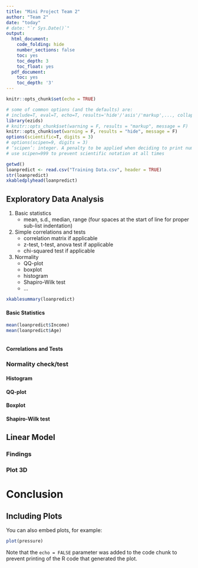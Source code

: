 ```yaml
---
title: "Mini Project Team 2"
author: "Team 2"
date: "today"
# date: "`r Sys.Date()`"
output:
  html_document:
    code_folding: hide
    number_sections: false
    toc: yes
    toc_depth: 3
    toc_float: yes
  pdf_document:
    toc: yes
    toc_depth: '3'
---
```


```r
knitr::opts_chunk$set(echo = TRUE)
```

```r
# some of common options (and the defaults) are: 
# include=T, eval=T, echo=T, results='hide'/'asis'/'markup',..., collapse=F, warning=T, message=T, error=T, cache=T, fig.width=6, fig.height=4, fig.dim=c(6,4) #inches, fig.align='left'/'center','right', 
library(ezids)
# knitr::opts_chunk$set(warning = F, results = "markup", message = F)
knitr::opts_chunk$set(warning = F, results = "hide", message = F)
options(scientific=T, digits = 3) 
# options(scipen=9, digits = 3) 
# ‘scipen’: integer. A penalty to be applied when deciding to print numeric values in fixed or exponential notation.  Positive values bias towards fixed and negative towards scientific notation: fixed notation will be preferred unless it is more than ‘scipen’ digits wider.
# use scipen=999 to prevent scientific notation at all times
```

```r
getwd()
loanpredict <- read.csv("Training Data.csv", header = TRUE)
str(loanpredict)
xkabledplyhead(loanpredict)
```
## Exploratory Data Analysis 

1. Basic statistics
    + mean, s.d., median, range (four spaces at the start of line for proper sub-list indentation)
1. Simple correlations and tests
    + correlation matrix if applicable
    + z-test, t-test, anova test if applicable
    + chi-squared test if applicable
1. Normality
    + QQ-plot
    + boxplot
    + histogram 
    + Shapiro-Wilk test
    + ...
    
```r
xkablesummary(loanpredict)
```
#### Basic Statistics
```r
mean(loanpredict$Income)
mean(loanpredict$Age)
```


```r
```
#### Correlations and Tests

### Normality check/test

#### Histogram

#### QQ-plot

#### Boxplot

#### Shapiro-Wilk test

## Linear Model

### Findings

### Plot 3D

# Conclusion


## Including Plots

You can also embed plots, for example:

```r
plot(pressure)
```

Note that the `echo = FALSE` parameter was added to the code chunk to prevent printing of the R code that generated the plot.
